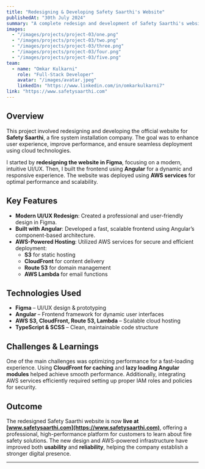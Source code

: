 ---
title: "Redesigning & Developing Safety Saarthi's Website"
publishedAt: "30th July 2024"
summary: "A complete redesign and development of Safety Saarthi's website using Figma, Angular, and AWS cloud services for hosting and scalability."
images:
  - "/images/projects/project-03/one.png"
  - "/images/projects/project-03/two.png"
  - "/images/projects/project-03/three.png"
  - "/images/projects/project-03/four.png"
  - "/images/projects/project-03/five.png"
team:
  - name: "Omkar Kulkarni"
    role: "Full-Stack Developer"
    avatar: "/images/avatar.jpeg"
    linkedIn: "https://www.linkedin.com/in/omkarkulkarni7"
link: "https://www.safetysaarthi.com"
---

## Overview

This project involved redesigning and developing the official website for **Safety Saarthi**, a fire system installation company. The goal was to enhance user experience, improve performance, and ensure seamless deployment using cloud technologies. 

I started by **redesigning the website in Figma**, focusing on a modern, intuitive UI/UX. Then, I built the frontend using **Angular** for a dynamic and responsive experience. The website was deployed using **AWS services** for optimal performance and scalability.

## Key Features

- **Modern UI/UX Redesign**: Created a professional and user-friendly design in Figma.
- **Built with Angular**: Developed a fast, scalable frontend using Angular’s component-based architecture.
- **AWS-Powered Hosting**: Utilized AWS services for secure and efficient deployment:
  - **S3** for static hosting  
  - **CloudFront** for content delivery  
  - **Route 53** for domain management  
  - **AWS Lambda** for email functions  

## Technologies Used

- **Figma** – UI/UX design & prototyping  
- **Angular** – Frontend framework for dynamic user interfaces  
- **AWS S3, CloudFront, Route 53, Lambda** – Scalable cloud hosting  
- **TypeScript & SCSS** – Clean, maintainable code structure  

## Challenges & Learnings

One of the main challenges was optimizing performance for a fast-loading experience. Using **CloudFront for caching** and **lazy loading Angular modules** helped achieve smooth performance. Additionally, integrating AWS services efficiently required setting up proper IAM roles and policies for security.

## Outcome

The redesigned Safety Saarthi website is now **live at [www.safetysaarthi.com](https://www.safetysaarthi.com)**, offering a professional, high-performance platform for customers to learn about fire safety solutions. The new design and AWS-powered infrastructure have improved both **usability** and **reliability**, helping the company establish a stronger digital presence.

---


